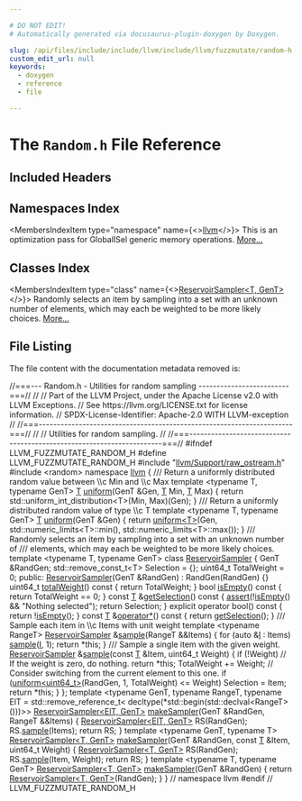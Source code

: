 ```yaml
---

# DO NOT EDIT!
# Automatically generated via docusaurus-plugin-doxygen by Doxygen.

slug: /api/files/include/include/llvm/include/llvm/fuzzmutate/random-h
custom_edit_url: null
keywords:
  - doxygen
  - reference
  - file

---
```





# The `Random.h` File Reference

<DoxygenPage pluginConfig={pluginConfig}>



## Included Headers

<IncludesList>
<IncludesListItem
  filePath="llvm/Support/raw_ostream.h"
  permalink="/docs/api/files/include/include/llvm/include/llvm/support/raw-ostream-h"
  isLocal="true" />
<IncludesListItem
  filePath="random"
  permalink=""
  isLocal="false" />
</IncludesList>

## Namespaces Index

<MembersIndex>

<MembersIndexItem
  type="namespace"
  name={<><a href="/docs/api/namespaces/llvm">llvm</a></>}>
This is an optimization pass for GlobalISel generic memory operations. <a href="/docs/api/namespaces/llvm/#details">More...</a>
</MembersIndexItem>

</MembersIndex>

## Classes Index

<MembersIndex>

<MembersIndexItem
  type="class"
  name={<><a href="/docs/api/classes/llvm/reservoirsampler">ReservoirSampler&lt;T, GenT&gt;</a></>}>
Randomly selects an item by sampling into a set with an unknown number of elements, which may each be weighted to be more likely choices. <a href="/docs/api/classes/llvm/reservoirsampler/#details">More...</a>
</MembersIndexItem>

</MembersIndex>


## File Listing

The file content with the documentation metadata removed is:

<ProgramListing>

<Link id="l00001" /><CodeLine lineNumber="1"><span class="doxyHighlightComment">//===--- Random.h - Utilities for random sampling -------------------------===//</span></CodeLine>
<Link id="l00002" /><CodeLine lineNumber="2"><span class="doxyHighlightComment">//</span></CodeLine>
<Link id="l00003" /><CodeLine lineNumber="3"><span class="doxyHighlightComment">// Part of the LLVM Project, under the Apache License v2.0 with LLVM Exceptions.</span></CodeLine>
<Link id="l00004" /><CodeLine lineNumber="4"><span class="doxyHighlightComment">// See https://llvm.org/LICENSE.txt for license information.</span></CodeLine>
<Link id="l00005" /><CodeLine lineNumber="5"><span class="doxyHighlightComment">// SPDX-License-Identifier: Apache-2.0 WITH LLVM-exception</span></CodeLine>
<Link id="l00006" /><CodeLine lineNumber="6"><span class="doxyHighlightComment">//</span></CodeLine>
<Link id="l00007" /><CodeLine lineNumber="7"><span class="doxyHighlightComment">//===----------------------------------------------------------------------===//</span></CodeLine>
<Link id="l00008" /><CodeLine lineNumber="8"><span class="doxyHighlightComment">//</span></CodeLine>
<Link id="l00009" /><CodeLine lineNumber="9"><span class="doxyHighlightComment">// Utilities for random sampling.</span></CodeLine>
<Link id="l00010" /><CodeLine lineNumber="10"><span class="doxyHighlightComment">//</span></CodeLine>
<Link id="l00011" /><CodeLine lineNumber="11"><span class="doxyHighlightComment">//===----------------------------------------------------------------------===//</span></CodeLine>
<Link id="l00012" /><CodeLine lineNumber="12"></CodeLine>
<Link id="l00013" /><CodeLine lineNumber="13"><span class="doxyHighlightPreprocessor">#ifndef LLVM&#95;FUZZMUTATE&#95;RANDOM&#95;H</span></CodeLine>
<Link id="l00014" /><CodeLine lineNumber="14"><span class="doxyHighlightPreprocessor">#define LLVM&#95;FUZZMUTATE&#95;RANDOM&#95;H</span></CodeLine>
<Link id="l00015" /><CodeLine lineNumber="15"></CodeLine>
<Link id="l00016" /><CodeLine lineNumber="16"><span class="doxyHighlightPreprocessor">#include &quot;<a href="/docs/api/files/include/include/llvm/include/llvm/support/raw-ostream-h">llvm/Support/raw&#95;ostream.h</a>&quot;</span></CodeLine>
<Link id="l00017" /><CodeLine lineNumber="17"><span class="doxyHighlightPreprocessor">#include &lt;random&gt;</span></CodeLine>
<Link id="l00018" /><CodeLine lineNumber="18"><span class="doxyHighlightKeyword">namespace </span><span class="doxyHighlight"><a href="/docs/api/namespaces/llvm">llvm</a> &#123;</span></CodeLine>
<Link id="l00019" /><CodeLine lineNumber="19"></CodeLine>
<Link id="l00020" /><CodeLine lineNumber="20"><span class="doxyHighlightComment">/// Return a uniformly distributed random value between \\c Min and \\c Max</span></CodeLine>
<Link id="l00021" /><CodeLine lineNumber="21" lineLink="/docs/api/namespaces/llvm/#af2a9add76255a5e6dc09b1a5f9505f21"><span class="doxyHighlightKeyword">template</span><span class="doxyHighlight"> &lt;</span><span class="doxyHighlightKeyword">typename</span><span class="doxyHighlight"> T, </span><span class="doxyHighlightKeyword">typename</span><span class="doxyHighlight"> GenT&gt; <a href="/docs/api/files/lib/lib/target/lib/target/mips/mips16isellowering-cpp/#a0acb682b8260ab1c60b918599864e2e5">T</a> <a href="/docs/api/namespaces/llvm/#af2a9add76255a5e6dc09b1a5f9505f21">uniform</a>(GenT &amp;Gen, <a href="/docs/api/files/lib/lib/target/lib/target/mips/mips16isellowering-cpp/#a0acb682b8260ab1c60b918599864e2e5">T</a> Min, <a href="/docs/api/files/lib/lib/target/lib/target/mips/mips16isellowering-cpp/#a0acb682b8260ab1c60b918599864e2e5">T</a> Max) &#123;</span></CodeLine>
<Link id="l00022" /><CodeLine lineNumber="22"><span class="doxyHighlight">  </span><span class="doxyHighlightKeywordFlow">return</span><span class="doxyHighlight"> std::uniform&#95;int&#95;distribution&lt;T&gt;(Min, Max)(Gen);</span></CodeLine>
<Link id="l00023" /><CodeLine lineNumber="23"><span class="doxyHighlight">&#125;</span></CodeLine>
<Link id="l00024" /><CodeLine lineNumber="24"></CodeLine>
<Link id="l00025" /><CodeLine lineNumber="25"><span class="doxyHighlightComment">/// Return a uniformly distributed random value of type \\c T</span></CodeLine>
<Link id="l00026" /><CodeLine lineNumber="26" lineLink="/docs/api/namespaces/llvm/#af23ea0f628e11395af9e2a956923927b"><span class="doxyHighlightKeyword">template</span><span class="doxyHighlight"> &lt;</span><span class="doxyHighlightKeyword">typename</span><span class="doxyHighlight"> T, </span><span class="doxyHighlightKeyword">typename</span><span class="doxyHighlight"> GenT&gt; <a href="/docs/api/files/lib/lib/target/lib/target/mips/mips16isellowering-cpp/#a0acb682b8260ab1c60b918599864e2e5">T</a> <a href="/docs/api/namespaces/llvm/#af2a9add76255a5e6dc09b1a5f9505f21">uniform</a>(GenT &amp;Gen) &#123;</span></CodeLine>
<Link id="l00027" /><CodeLine lineNumber="27"><span class="doxyHighlight">  </span><span class="doxyHighlightKeywordFlow">return</span><span class="doxyHighlight"> <a href="/docs/api/namespaces/llvm/#af2a9add76255a5e6dc09b1a5f9505f21">uniform&lt;T&gt;</a>(Gen, std::numeric&#95;limits&lt;T&gt;::min(),</span></CodeLine>
<Link id="l00028" /><CodeLine lineNumber="28"><span class="doxyHighlight">                    std::numeric&#95;limits&lt;T&gt;::max());</span></CodeLine>
<Link id="l00029" /><CodeLine lineNumber="29"><span class="doxyHighlight">&#125;</span></CodeLine>
<Link id="l00030" /><CodeLine lineNumber="30"></CodeLine>
<Link id="l00031" /><CodeLine lineNumber="31"><span class="doxyHighlightComment">/// Randomly selects an item by sampling into a set with an unknown number of</span></CodeLine>
<Link id="l00032" /><CodeLine lineNumber="32"><span class="doxyHighlightComment">/// elements, which may each be weighted to be more likely choices.</span></CodeLine>
<Link id="l00033" /><CodeLine lineNumber="33" lineLink="/docs/api/classes/llvm/reservoirsampler"><span class="doxyHighlightKeyword">template</span><span class="doxyHighlight"> &lt;</span><span class="doxyHighlightKeyword">typename</span><span class="doxyHighlight"> T, </span><span class="doxyHighlightKeyword">typename</span><span class="doxyHighlight"> GenT&gt; </span><span class="doxyHighlightKeyword">class </span><span class="doxyHighlight"><a href="/docs/api/classes/llvm/reservoirsampler/#a7a83d7113005fb150948c72547189aca">ReservoirSampler</a> &#123;</span></CodeLine>
<Link id="l00034" /><CodeLine lineNumber="34"><span class="doxyHighlight">  GenT &amp;RandGen;</span></CodeLine>
<Link id="l00035" /><CodeLine lineNumber="35"><span class="doxyHighlight">  std::remove&#95;const&#95;t&lt;T&gt; Selection = &#123;&#125;;</span></CodeLine>
<Link id="l00036" /><CodeLine lineNumber="36"><span class="doxyHighlight">  uint64&#95;t TotalWeight = 0;</span></CodeLine>
<Link id="l00037" /><CodeLine lineNumber="37"></CodeLine>
<Link id="l00038" /><CodeLine lineNumber="38"><span class="doxyHighlightKeyword">public</span><span class="doxyHighlight">:</span></CodeLine>
<Link id="l00039" /><CodeLine lineNumber="39" lineLink="/docs/api/classes/llvm/reservoirsampler/#a7a83d7113005fb150948c72547189aca"><span class="doxyHighlight">  <a href="/docs/api/classes/llvm/reservoirsampler/#a7a83d7113005fb150948c72547189aca">ReservoirSampler</a>(GenT &amp;RandGen) : RandGen(RandGen) &#123;&#125;</span></CodeLine>
<Link id="l00040" /><CodeLine lineNumber="40"></CodeLine>
<Link id="l00041" /><CodeLine lineNumber="41" lineLink="/docs/api/classes/llvm/reservoirsampler/#ac416c92f03d6fff18f1e2eae2435d8d0"><span class="doxyHighlight">  uint64&#95;t <a href="/docs/api/classes/llvm/reservoirsampler/#ac416c92f03d6fff18f1e2eae2435d8d0">totalWeight</a>()</span><span class="doxyHighlightKeyword"> const </span><span class="doxyHighlight">&#123; </span><span class="doxyHighlightKeywordFlow">return</span><span class="doxyHighlight"> TotalWeight; &#125;</span></CodeLine>
<Link id="l00042" /><CodeLine lineNumber="42" lineLink="/docs/api/classes/llvm/reservoirsampler/#a1b5c49b28c6282832fda72acc3e8fadc"><span class="doxyHighlight">  </span><span class="doxyHighlightKeywordType">bool</span><span class="doxyHighlight"> <a href="/docs/api/classes/llvm/reservoirsampler/#a1b5c49b28c6282832fda72acc3e8fadc">isEmpty</a>()</span><span class="doxyHighlightKeyword"> const </span><span class="doxyHighlight">&#123; </span><span class="doxyHighlightKeywordFlow">return</span><span class="doxyHighlight"> TotalWeight == 0; &#125;</span></CodeLine>
<Link id="l00043" /><CodeLine lineNumber="43"></CodeLine>
<Link id="l00044" /><CodeLine lineNumber="44" lineLink="/docs/api/classes/llvm/reservoirsampler/#a7814cec199fa22278f14473d723d2a57"><span class="doxyHighlight">  </span><span class="doxyHighlightKeyword">const</span><span class="doxyHighlight"> <a href="/docs/api/files/lib/lib/target/lib/target/mips/mips16isellowering-cpp/#a0acb682b8260ab1c60b918599864e2e5">T</a> &amp;<a href="/docs/api/classes/llvm/reservoirsampler/#a7814cec199fa22278f14473d723d2a57">getSelection</a>()</span><span class="doxyHighlightKeyword"> const </span><span class="doxyHighlight">&#123;</span></CodeLine>
<Link id="l00045" /><CodeLine lineNumber="45"><span class="doxyHighlight">    <a href="/docs/api/files/lib/lib/target/lib/target/amdgpu/silowercontrolflow-cpp/#a4868c5d81c5ccc98c47aeab6244346a0">assert</a>(!<a href="/docs/api/classes/llvm/reservoirsampler/#a1b5c49b28c6282832fda72acc3e8fadc">isEmpty</a>() &amp;&amp; </span><span class="doxyHighlightStringLiteral">&quot;Nothing selected&quot;</span><span class="doxyHighlight">);</span></CodeLine>
<Link id="l00046" /><CodeLine lineNumber="46"><span class="doxyHighlight">    </span><span class="doxyHighlightKeywordFlow">return</span><span class="doxyHighlight"> Selection;</span></CodeLine>
<Link id="l00047" /><CodeLine lineNumber="47"><span class="doxyHighlight">  &#125;</span></CodeLine>
<Link id="l00048" /><CodeLine lineNumber="48"></CodeLine>
<Link id="l00049" /><CodeLine lineNumber="49" lineLink="/docs/api/classes/llvm/reservoirsampler/#ab812f9eb6d9e5b340ef9f479b811dd83"><span class="doxyHighlight">  </span><span class="doxyHighlightKeyword">explicit</span><span class="doxyHighlight"> </span><span class="doxyHighlightKeyword">operator</span><span class="doxyHighlight"> bool()</span><span class="doxyHighlightKeyword"> const </span><span class="doxyHighlight">&#123; </span><span class="doxyHighlightKeywordFlow">return</span><span class="doxyHighlight"> !<a href="/docs/api/classes/llvm/reservoirsampler/#a1b5c49b28c6282832fda72acc3e8fadc">isEmpty</a>(); &#125;</span></CodeLine>
<Link id="l00050" /><CodeLine lineNumber="50" lineLink="/docs/api/classes/llvm/reservoirsampler/#a29f22f8775d32e13df07be5dd7da1dc0"><span class="doxyHighlight">  </span><span class="doxyHighlightKeyword">const</span><span class="doxyHighlight"> <a href="/docs/api/files/lib/lib/target/lib/target/mips/mips16isellowering-cpp/#a0acb682b8260ab1c60b918599864e2e5">T</a> &amp;<a href="/docs/api/classes/llvm/reservoirsampler/#a29f22f8775d32e13df07be5dd7da1dc0">operator&#42;</a>()</span><span class="doxyHighlightKeyword"> const </span><span class="doxyHighlight">&#123; </span><span class="doxyHighlightKeywordFlow">return</span><span class="doxyHighlight"> <a href="/docs/api/classes/llvm/reservoirsampler/#a7814cec199fa22278f14473d723d2a57">getSelection</a>(); &#125;</span></CodeLine>
<Link id="l00051" /><CodeLine lineNumber="51"></CodeLine>
<Link id="l00052" /><CodeLine lineNumber="52"><span class="doxyHighlightComment">  /// Sample each item in \\c Items with unit weight</span></CodeLine>
<Link id="l00053" /><CodeLine lineNumber="53" lineLink="/docs/api/classes/llvm/reservoirsampler/#a7444f0c4477db6ea084c6e589118f351"><span class="doxyHighlight">  </span><span class="doxyHighlightKeyword">template</span><span class="doxyHighlight"> &lt;</span><span class="doxyHighlightKeyword">typename</span><span class="doxyHighlight"> RangeT&gt; <a href="/docs/api/classes/llvm/reservoirsampler/#a7a83d7113005fb150948c72547189aca">ReservoirSampler</a> &amp;<a href="/docs/api/classes/llvm/reservoirsampler/#a7444f0c4477db6ea084c6e589118f351">sample</a>(RangeT &amp;&amp;Items) &#123;</span></CodeLine>
<Link id="l00054" /><CodeLine lineNumber="54"><span class="doxyHighlight">    </span><span class="doxyHighlightKeywordFlow">for</span><span class="doxyHighlight"> (</span><span class="doxyHighlightKeyword">auto</span><span class="doxyHighlight"> &amp;<a href="/docs/api/files/lib/lib/support/md5-cpp/#ac0eafdc9ee161b71e7af98af736952fd">I</a> : Items)</span></CodeLine>
<Link id="l00055" /><CodeLine lineNumber="55"><span class="doxyHighlight">      <a href="/docs/api/classes/llvm/reservoirsampler/#a7444f0c4477db6ea084c6e589118f351">sample</a>(<a href="/docs/api/files/lib/lib/support/md5-cpp/#ac0eafdc9ee161b71e7af98af736952fd">I</a>, 1);</span></CodeLine>
<Link id="l00056" /><CodeLine lineNumber="56"><span class="doxyHighlight">    </span><span class="doxyHighlightKeywordFlow">return</span><span class="doxyHighlight"> &#42;</span><span class="doxyHighlightKeyword">this</span><span class="doxyHighlight">;</span></CodeLine>
<Link id="l00057" /><CodeLine lineNumber="57"><span class="doxyHighlight">  &#125;</span></CodeLine>
<Link id="l00058" /><CodeLine lineNumber="58"></CodeLine>
<Link id="l00059" /><CodeLine lineNumber="59"><span class="doxyHighlightComment">  /// Sample a single item with the given weight.</span></CodeLine>
<Link id="l00060" /><CodeLine lineNumber="60" lineLink="/docs/api/classes/llvm/reservoirsampler/#a0fad978066302c15448a977435c14304"><span class="doxyHighlight">  <a href="/docs/api/classes/llvm/reservoirsampler/#a7a83d7113005fb150948c72547189aca">ReservoirSampler</a> &amp;<a href="/docs/api/classes/llvm/reservoirsampler/#a0fad978066302c15448a977435c14304">sample</a>(</span><span class="doxyHighlightKeyword">const</span><span class="doxyHighlight"> <a href="/docs/api/files/lib/lib/target/lib/target/mips/mips16isellowering-cpp/#a0acb682b8260ab1c60b918599864e2e5">T</a> &amp;Item, uint64&#95;t Weight) &#123;</span></CodeLine>
<Link id="l00061" /><CodeLine lineNumber="61"><span class="doxyHighlight">    </span><span class="doxyHighlightKeywordFlow">if</span><span class="doxyHighlight"> (!Weight)</span></CodeLine>
<Link id="l00062" /><CodeLine lineNumber="62"><span class="doxyHighlight">      </span><span class="doxyHighlightComment">// If the weight is zero, do nothing.</span></CodeLine>
<Link id="l00063" /><CodeLine lineNumber="63"><span class="doxyHighlight">      </span><span class="doxyHighlightKeywordFlow">return</span><span class="doxyHighlight"> &#42;</span><span class="doxyHighlightKeyword">this</span><span class="doxyHighlight">;</span></CodeLine>
<Link id="l00064" /><CodeLine lineNumber="64"><span class="doxyHighlight">    TotalWeight += Weight;</span></CodeLine>
<Link id="l00065" /><CodeLine lineNumber="65"><span class="doxyHighlight">    </span><span class="doxyHighlightComment">// Consider switching from the current element to this one.</span></CodeLine>
<Link id="l00066" /><CodeLine lineNumber="66"><span class="doxyHighlight">    </span><span class="doxyHighlightKeywordFlow">if</span><span class="doxyHighlight"> (<a href="/docs/api/namespaces/llvm/#af2a9add76255a5e6dc09b1a5f9505f21">uniform&lt;uint64&#95;t&gt;</a>(RandGen, 1, TotalWeight) &lt;= Weight)</span></CodeLine>
<Link id="l00067" /><CodeLine lineNumber="67"><span class="doxyHighlight">      Selection = Item;</span></CodeLine>
<Link id="l00068" /><CodeLine lineNumber="68"><span class="doxyHighlight">    </span><span class="doxyHighlightKeywordFlow">return</span><span class="doxyHighlight"> &#42;</span><span class="doxyHighlightKeyword">this</span><span class="doxyHighlight">;</span></CodeLine>
<Link id="l00069" /><CodeLine lineNumber="69"><span class="doxyHighlight">  &#125;</span></CodeLine>
<Link id="l00070" /><CodeLine lineNumber="70"><span class="doxyHighlight">&#125;;</span></CodeLine>
<Link id="l00071" /><CodeLine lineNumber="71"></CodeLine>
<Link id="l00072" /><CodeLine lineNumber="72"><span class="doxyHighlightKeyword">template</span><span class="doxyHighlight"> &lt;</span><span class="doxyHighlightKeyword">typename</span><span class="doxyHighlight"> GenT, </span><span class="doxyHighlightKeyword">typename</span><span class="doxyHighlight"> RangeT,</span></CodeLine>
<Link id="l00073" /><CodeLine lineNumber="73"><span class="doxyHighlight">          </span><span class="doxyHighlightKeyword">typename</span><span class="doxyHighlight"> ElT = std::remove&#95;reference&#95;t&lt;</span></CodeLine>
<Link id="l00074" /><CodeLine lineNumber="74"><span class="doxyHighlight">              </span><span class="doxyHighlightKeyword">decltype</span><span class="doxyHighlight">(&#42;std::begin(std::declval&lt;RangeT&gt;()))&gt;&gt;</span></CodeLine>
<Link id="l00075" /><CodeLine lineNumber="75" lineLink="/docs/api/namespaces/llvm/#a6695fbc0cb8edb5aede4af74f2ef95d0"><span class="doxyHighlight"><a href="/docs/api/classes/llvm/reservoirsampler">ReservoirSampler&lt;ElT, GenT&gt;</a> <a href="/docs/api/namespaces/llvm/#a6695fbc0cb8edb5aede4af74f2ef95d0">makeSampler</a>(GenT &amp;RandGen, RangeT &amp;&amp;Items) &#123;</span></CodeLine>
<Link id="l00076" /><CodeLine lineNumber="76"><span class="doxyHighlight">  <a href="/docs/api/classes/llvm/reservoirsampler">ReservoirSampler&lt;ElT, GenT&gt;</a> RS(RandGen);</span></CodeLine>
<Link id="l00077" /><CodeLine lineNumber="77"><span class="doxyHighlight">  RS.<a href="/docs/api/classes/llvm/reservoirsampler/#a7444f0c4477db6ea084c6e589118f351">sample</a>(Items);</span></CodeLine>
<Link id="l00078" /><CodeLine lineNumber="78"><span class="doxyHighlight">  </span><span class="doxyHighlightKeywordFlow">return</span><span class="doxyHighlight"> RS;</span></CodeLine>
<Link id="l00079" /><CodeLine lineNumber="79"><span class="doxyHighlight">&#125;</span></CodeLine>
<Link id="l00080" /><CodeLine lineNumber="80"></CodeLine>
<Link id="l00081" /><CodeLine lineNumber="81"><span class="doxyHighlightKeyword">template</span><span class="doxyHighlight"> &lt;</span><span class="doxyHighlightKeyword">typename</span><span class="doxyHighlight"> GenT, </span><span class="doxyHighlightKeyword">typename</span><span class="doxyHighlight"> T&gt;</span></CodeLine>
<Link id="l00082" /><CodeLine lineNumber="82" lineLink="/docs/api/namespaces/llvm/#a98f4c2b1971b0501104fffda9c3c943a"><span class="doxyHighlight"><a href="/docs/api/classes/llvm/reservoirsampler">ReservoirSampler&lt;T, GenT&gt;</a> <a href="/docs/api/namespaces/llvm/#a6695fbc0cb8edb5aede4af74f2ef95d0">makeSampler</a>(GenT &amp;RandGen, </span><span class="doxyHighlightKeyword">const</span><span class="doxyHighlight"> <a href="/docs/api/files/lib/lib/target/lib/target/mips/mips16isellowering-cpp/#a0acb682b8260ab1c60b918599864e2e5">T</a> &amp;Item,</span></CodeLine>
<Link id="l00083" /><CodeLine lineNumber="83"><span class="doxyHighlight">                                      uint64&#95;t Weight) &#123;</span></CodeLine>
<Link id="l00084" /><CodeLine lineNumber="84"><span class="doxyHighlight">  <a href="/docs/api/classes/llvm/reservoirsampler">ReservoirSampler&lt;T, GenT&gt;</a> RS(RandGen);</span></CodeLine>
<Link id="l00085" /><CodeLine lineNumber="85"><span class="doxyHighlight">  RS.<a href="/docs/api/classes/llvm/reservoirsampler/#a7444f0c4477db6ea084c6e589118f351">sample</a>(Item, Weight);</span></CodeLine>
<Link id="l00086" /><CodeLine lineNumber="86"><span class="doxyHighlight">  </span><span class="doxyHighlightKeywordFlow">return</span><span class="doxyHighlight"> RS;</span></CodeLine>
<Link id="l00087" /><CodeLine lineNumber="87"><span class="doxyHighlight">&#125;</span></CodeLine>
<Link id="l00088" /><CodeLine lineNumber="88"></CodeLine>
<Link id="l00089" /><CodeLine lineNumber="89"><span class="doxyHighlightKeyword">template</span><span class="doxyHighlight"> &lt;</span><span class="doxyHighlightKeyword">typename</span><span class="doxyHighlight"> T, </span><span class="doxyHighlightKeyword">typename</span><span class="doxyHighlight"> GenT&gt;</span></CodeLine>
<Link id="l00090" /><CodeLine lineNumber="90" lineLink="/docs/api/namespaces/llvm/#a0f730f3516e5a95b6dda3e45f6fbd283"><span class="doxyHighlight"><a href="/docs/api/classes/llvm/reservoirsampler">ReservoirSampler&lt;T, GenT&gt;</a> <a href="/docs/api/namespaces/llvm/#a6695fbc0cb8edb5aede4af74f2ef95d0">makeSampler</a>(GenT &amp;RandGen) &#123;</span></CodeLine>
<Link id="l00091" /><CodeLine lineNumber="91"><span class="doxyHighlight">  </span><span class="doxyHighlightKeywordFlow">return</span><span class="doxyHighlight"> <a href="/docs/api/classes/llvm/reservoirsampler">ReservoirSampler&lt;T, GenT&gt;</a>(RandGen);</span></CodeLine>
<Link id="l00092" /><CodeLine lineNumber="92"><span class="doxyHighlight">&#125;</span></CodeLine>
<Link id="l00093" /><CodeLine lineNumber="93"></CodeLine>
<Link id="l00094" /><CodeLine lineNumber="94"><span class="doxyHighlight">&#125; </span><span class="doxyHighlightComment">// namespace llvm</span></CodeLine>
<Link id="l00095" /><CodeLine lineNumber="95"></CodeLine>
<Link id="l00096" /><CodeLine lineNumber="96"><span class="doxyHighlightPreprocessor">#endif </span><span class="doxyHighlightComment">// LLVM&#95;FUZZMUTATE&#95;RANDOM&#95;H</span></CodeLine>

</ProgramListing>


</DoxygenPage>
